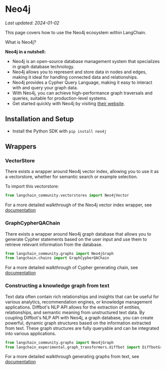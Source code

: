 # Neo4j
*Last updated: 2024-01-02*

This page covers how to use the Neo4j ecosystem within LangChain.

What is Neo4j?

**Neo4j in a nutshell:**

- Neo4j is an open-source database management system that specializes in graph database technology.
- Neo4j allows you to represent and store data in nodes and edges, making it ideal for handling connected data and relationships.
- Neo4j provides a Cypher Query Language, making it easy to interact with and query your graph data.
- With Neo4j, you can achieve high-performance graph traversals and queries, suitable for production-level systems.
- Get started quickly with Neo4j by visiting [their website](https://neo4j.com/).

## Installation and Setup

- Install the Python SDK with `pip install neo4j`

## Wrappers

### VectorStore

There exists a wrapper around Neo4j vector index, allowing you to use it as a vectorstore,
whether for semantic search or example selection.

To import this vectorstore:

```python
from langchain_community.vectorstores import Neo4jVector
```

For a more detailed walkthrough of the Neo4j vector index wrapper, see [documentation](/docs/integrations/vectorstores/neo4jvector)

### GraphCypherQAChain

There exists a wrapper around Neo4j graph database that allows you to generate Cypher statements based on the user input
and use them to retrieve relevant information from the database.

```python
from langchain_community.graphs import Neo4jGraph
from langchain.chains import GraphCypherQAChain
```

For a more detailed walkthrough of Cypher generating chain, see [documentation](/docs/use_cases/graph/graph_cypher_qa)

### Constructing a knowledge graph from text

Text data often contain rich relationships and insights that can be useful for various analytics, recommendation engines, or knowledge management applications.
Diffbot's NLP API allows for the extraction of entities, relationships, and semantic meaning from unstructured text data.
By coupling Diffbot's NLP API with Neo4j, a graph database, you can create powerful, dynamic graph structures based on the information extracted from text.
These graph structures are fully queryable and can be integrated into various applications.

```python
from langchain_community.graphs import Neo4jGraph
from langchain_experimental.graph_transformers.diffbot import DiffbotGraphTransformer
```

For a more detailed walkthrough generating graphs from text, see [documentation](/docs/use_cases/graph/diffbot_graphtransformer)
